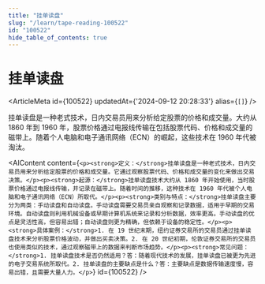 ```yaml
---
title: "挂单读盘"
slug: "/learn/tape-reading-100522"
id: "100522"
hide_table_of_contents: true
---
```



# 挂单读盘

<ArticleMeta id={100522} updatedAt={'2024-09-12 20:28:33'} alias={`[]`} />
<div className='border-solid border-b border-t-0 my-4 border-[var(--ifm-color-gray-300)]' />

挂单读盘是一种老式技术，日内交易员用来分析给定股票的价格和成交量。大约从 1860 年到 1960 年，股票价格通过电报线传输在包括股票代码、价格和成交量的磁带上。随着个人电脑和电子通讯网络（ECN）的崛起，这些技术在 1960 年代被淘汰。

<AIContent content={`<p><strong>定义：</strong>挂单读盘是一种老式技术，日内交易员用来分析给定股票的价格和成交量。它通过观察股票代码、价格和成交量的变化来做出交易决策。</p><p><strong>起源：</strong>挂单读盘技术大约从 1860 年开始使用，当时股票价格通过电报线传输，并记录在磁带上。随着时间的推移，这种技术在 1960 年代被个人电脑和电子通讯网络（ECN）所取代。</p><p><strong>类别与特点：</strong>挂单读盘主要分为两类：手动读盘和自动读盘。手动读盘需要交易员亲自观察和记录数据，适用于早期的交易环境。自动读盘则利用机械设备或早期计算机系统来记录和分析数据，效率更高。手动读盘的优点是灵活性高，但容易出错；自动读盘则更为精确，但依赖于设备的稳定性。</p><p><strong>具体案例：</strong>1. 在 19 世纪末期，纽约证券交易所的交易员通过挂单读盘技术来分析股票价格波动，并做出买卖决策。2. 在 20 世纪初期，伦敦证券交易所的交易员也使用类似的技术，通过观察磁带上的数据来判断市场趋势。</p><p><strong>常见问题：</strong>1. 挂单读盘技术是否仍然适用？答：随着现代技术的发展，挂单读盘已被更为先进的电子交易系统所取代。2. 挂单读盘的主要缺点是什么？答：主要缺点是数据传输速度慢，容易出错，且需要大量人力。</p>`} id={100522} />
